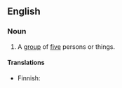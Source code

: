 ==English==
===Noun===
{{en-noun}}

#A [[group]] of [[five]] persons or things.

====Translations====
{{trans-top|group of five}}
* Finnish: {{t|fi|viisikko}}
{{trans-mid}}
{{trans-bottom}}
